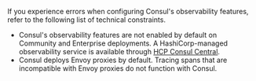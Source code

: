 If you experience errors when configuring Consul's observability features, refer to the following list of technical constraints.

- Consul's observability features are not enabled by default on Community and Enterprise deployments. A HashiCorp-managed observability service is available through [HCP Consul Central](/hcp/docs/consul/concepts/central).
- Consul deploys Envoy proxies by default. Tracing spans that are incompatible with Envoy proxies do not function with Consul.